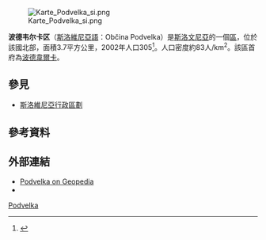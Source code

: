 [[File:Karte_Podvelka_si.png|thumb]]

'''波德韦尔卡区'''（[[斯洛維尼亞語|斯洛維尼亞語]]：Občina Podvelka）是[[斯洛文尼亞|斯洛文尼亞]]的一個[[斯洛維尼亞行政區劃|區]]，位於該國北部，面積3.7平方公里，2002年人口305<ref>{{Cite web |url=http://www.stat.si/popis2002/en/ |title=Statistical Office of the Republic of Slovenia, census of 2002 |access-date=2017-02-11 |archive-date=2016-12-18 |archive-url=https://web.archive.org/web/20161218144633/http://www.stat.si/popis2002/en/ |dead-url=no }}</ref>。人口密度約83人/km<sup>2</sup>。該區首府為[[波德韋爾卡|波德韋爾卡]]。

==參見==
*[[斯洛維尼亞行政區劃|斯洛維尼亞行政區劃]]

==參考資料==
{{Reflist}}

==外部連結==
* [http://www.geopedia.si/?params=L410#T105_L410_F410:10126312_x526168.406_y159339.1015_s14_b4 Podvelka on Geopedia] {{Wayback|url=http://www.geopedia.si/?params=L410#T105_L410_F410:10126312_x526168.406_y159339.1015_s14_b4 |date=20200417144429 }}
* {{commons category-inline|Podvelka}}

{{Slovenia-geo-stub}}
[[Category:斯洛維尼亞區份|Podvelka]]